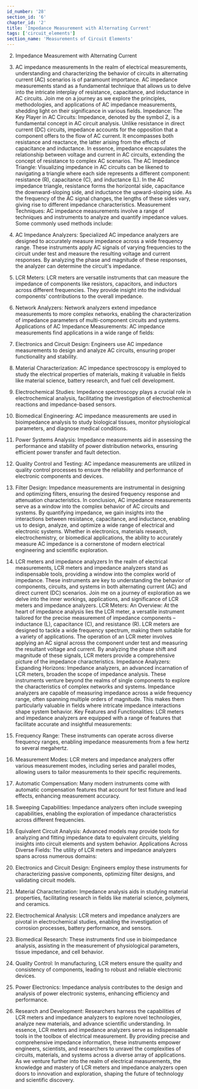 ```yaml
---
id_number: '28'
section_id: '6'
chapter_id: '2'
title: 'Impedance Measurement with Alternating Current'
tags: ['circuit_elements']
section_name: 'Measurements of Circuit Elements'
---
```


2. Impedance Measurement with Alternating Current
1. AC impedance measurements
In the realm of electrical measurements, understanding and characterizing the behavior of circuits in alternating current (AC) scenarios is of paramount importance. AC impedance measurements stand as a fundamental technique that allows us to delve into the intricate interplay of resistance, capacitance, and inductance in AC circuits. Join me on a journey as we explore the principles, methodologies, and applications of AC impedance measurements, shedding light on their significance in various fields.
Impedance: The Key Player in AC Circuits: Impedance, denoted by the symbol Z, is a fundamental concept in AC circuit analysis. Unlike resistance in direct current (DC) circuits, impedance accounts for the opposition that a component offers to the flow of AC current. It encompasses both resistance and reactance, the latter arising from the effects of capacitance and inductance. In essence, impedance encapsulates the relationship between voltage and current in AC circuits, extending the concept of resistance to complex AC scenarios.
The AC Impedance Triangle: Visualizing impedance in AC circuits can be likened to navigating a triangle where each side represents a different component: resistance (R), capacitance (C), and inductance (L). In the AC impedance triangle, resistance forms the horizontal side, capacitance the downward-sloping side, and inductance the upward-sloping side. As the frequency of the AC signal changes, the lengths of these sides vary, giving rise to different impedance characteristics.
Measurement Techniques: AC impedance measurements involve a range of techniques and instruments to analyze and quantify impedance values. Some commonly used methods include:
1.	AC Impedance Analyzers: Specialized AC impedance analyzers are designed to accurately measure impedance across a wide frequency range. These instruments apply AC signals of varying frequencies to the circuit under test and measure the resulting voltage and current responses. By analyzing the phase and magnitude of these responses, the analyzer can determine the circuit's impedance.
2.	LCR Meters: LCR meters are versatile instruments that can measure the impedance of components like resistors, capacitors, and inductors across different frequencies. They provide insight into the individual components' contributions to the overall impedance.
3.	Network Analyzers: Network analyzers extend impedance measurements to more complex networks, enabling the characterization of impedance parameters of multi-component circuits and systems.
Applications of AC Impedance Measurements: AC impedance measurements find applications in a wide range of fields:
1.	Electronics and Circuit Design: Engineers use AC impedance measurements to design and analyze AC circuits, ensuring proper functionality and stability.
2.	Material Characterization: AC impedance spectroscopy is employed to study the electrical properties of materials, making it valuable in fields like material science, battery research, and fuel cell development.
3.	Electrochemical Studies: Impedance spectroscopy plays a crucial role in electrochemical analysis, facilitating the investigation of electrochemical reactions and impedance-based sensors.
4.	Biomedical Engineering: AC impedance measurements are used in bioimpedance analysis to study biological tissues, monitor physiological parameters, and diagnose medical conditions.
5.	Power Systems Analysis: Impedance measurements aid in assessing the performance and stability of power distribution networks, ensuring efficient power transfer and fault detection.
6.	Quality Control and Testing: AC impedance measurements are utilized in quality control processes to ensure the reliability and performance of electronic components and devices.
7.	Filter Design: Impedance measurements are instrumental in designing and optimizing filters, ensuring the desired frequency response and attenuation characteristics.
In conclusion, AC impedance measurements serve as a window into the complex behavior of AC circuits and systems. By quantifying impedance, we gain insights into the interactions between resistance, capacitance, and inductance, enabling us to design, analyze, and optimize a wide range of electrical and electronic systems. Whether in electronics, materials research, electrochemistry, or biomedical applications, the ability to accurately measure AC impedance is a cornerstone of modern electrical engineering and scientific exploration.

2. LCR meters and impedance analyzers
In the realm of electrical measurements, LCR meters and impedance analyzers stand as indispensable tools, providing a window into the complex world of impedance. These instruments are key to understanding the behavior of components, circuits, and systems in both alternating current (AC) and direct current (DC) scenarios. Join me on a journey of exploration as we delve into the inner workings, applications, and significance of LCR meters and impedance analyzers.
LCR Meters: An Overview: At the heart of impedance analysis lies the LCR meter, a versatile instrument tailored for the precise measurement of impedance components – inductance (L), capacitance (C), and resistance (R). LCR meters are designed to tackle a wide frequency spectrum, making them suitable for a variety of applications. The operation of an LCR meter involves applying an AC signal across the component under test and measuring the resultant voltage and current. By analyzing the phase shift and magnitude of these signals, LCR meters provide a comprehensive picture of the impedance characteristics.
Impedance Analyzers: Expanding Horizons: Impedance analyzers, an advanced incarnation of LCR meters, broaden the scope of impedance analysis. These instruments venture beyond the realms of single components to explore the characteristics of complex networks and systems. Impedance analyzers are capable of measuring impedance across a wide frequency range, often spanning multiple orders of magnitude. This makes them particularly valuable in fields where intricate impedance interactions shape system behavior.
Key Features and Functionalities: LCR meters and impedance analyzers are equipped with a range of features that facilitate accurate and insightful measurements:
1.	Frequency Range: These instruments can operate across diverse frequency ranges, enabling impedance measurements from a few hertz to several megahertz.
2.	Measurement Modes: LCR meters and impedance analyzers offer various measurement modes, including series and parallel modes, allowing users to tailor measurements to their specific requirements.
3.	Automatic Compensation: Many modern instruments come with automatic compensation features that account for test fixture and lead effects, enhancing measurement accuracy.
4.	Sweeping Capabilities: Impedance analyzers often include sweeping capabilities, enabling the exploration of impedance characteristics across different frequencies.
5.	Equivalent Circuit Analysis: Advanced models may provide tools for analyzing and fitting impedance data to equivalent circuits, yielding insights into circuit elements and system behavior.
Applications Across Diverse Fields: The utility of LCR meters and impedance analyzers spans across numerous domains:
1.	Electronics and Circuit Design: Engineers employ these instruments for characterizing passive components, optimizing filter designs, and validating circuit models.
2.	Material Characterization: Impedance analysis aids in studying material properties, facilitating research in fields like material science, polymers, and ceramics.
3.	Electrochemical Analysis: LCR meters and impedance analyzers are pivotal in electrochemical studies, enabling the investigation of corrosion processes, battery performance, and sensors.
4.	Biomedical Research: These instruments find use in bioimpedance analysis, assisting in the measurement of physiological parameters, tissue impedance, and cell behavior.
5.	Quality Control: In manufacturing, LCR meters ensure the quality and consistency of components, leading to robust and reliable electronic devices.
6.	Power Electronics: Impedance analysis contributes to the design and analysis of power electronic systems, enhancing efficiency and performance.
7.	Research and Development: Researchers harness the capabilities of LCR meters and impedance analyzers to explore novel technologies, analyze new materials, and advance scientific understanding.
In essence, LCR meters and impedance analyzers serve as indispensable tools in the toolbox of electrical measurement. By providing precise and comprehensive impedance information, these instruments empower engineers, scientists, and researchers to unravel the complexities of circuits, materials, and systems across a diverse array of applications. As we venture further into the realm of electrical measurements, the knowledge and mastery of LCR meters and impedance analyzers open doors to innovation and exploration, shaping the future of technology and scientific discovery.



